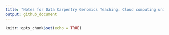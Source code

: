 ```yaml
---
title: "Notes for Data Carpentry Genomics Teaching: Cloud computing unit"
output: github_document
---
```


```r
knitr::opts_chunk$set(echo = TRUE)
```

